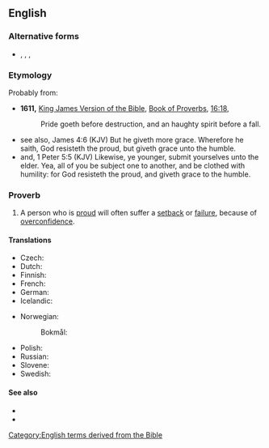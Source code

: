 ==English==

===Alternative forms===
* {{l|en|pride cometh before a fall}}, {{l|en|pride goes before a fall}}, {{l|en|pride goeth before a fall}}, {{l|en|pride wenteth before a fall}}

===Etymology===
Probably from:
* '''1611,''' [[w:King James Version of the Bible|King James Version of the Bible]], [[w:Book of Proverbs|Book of Proverbs]], [[s:Bible (King James)/Proverbs#Chapter 16|16:18]],
*: Pride goeth before destruction, and an haughty spirit before a fall.
* see also, James 4:6 (KJV) But he giveth more grace. Wherefore he saith, God resisteth the proud, but giveth grace unto the humble.
* and,  1 Peter 5:5 (KJV) Likewise, ye younger, submit yourselves unto the elder. Yea, all of you be subject one to another, and be clothed with humility: for God resisteth the proud, and giveth grace to the humble.

===Proverb===
{{head|en|proverb}}

# A person who is [[proud]] will often suffer a [[setback]] or [[failure]], because of [[overconfidence]].

====Translations====
{{trans-top|Translations}}
* Czech: {{t|cs|pýcha předchází pád}}
* Dutch: {{t|nl|hoogmoed komt voor de val}}
* Finnish: {{t|fi|ylpeys käy lankeemuksen edellä}}
* French: {{t+|fr|qui fait le malin tombe dans le ravin}}
* German: {{t+|de|Hochmut kommt vor dem Fall}}
* Icelandic: {{qualifier|haughtiness is closest to failure}} {{t|is|dramb er falli næst}}
{{trans-mid}}
* Norwegian:
*: Bokmål: {{t+|nb|hovmod står for fall}}
* Polish: {{t|pl|pycha poprzedza upadek}}
* Russian: {{t|ru|горды́ня до добра́ не доведёт}}
* Slovene: {{t|sl|kdor visoko leta, nizko pade}}
* Swedish: {{t|sv|högmod går före fall}}
{{trans-bottom}}

====See also====
* {{l|en|hamartia}}
* {{l|en|hubris}}

[[Category:English terms derived from the Bible]]